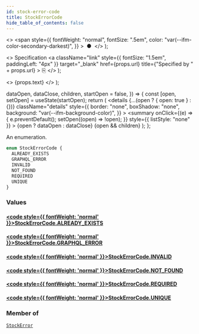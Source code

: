 ```yaml
---
id: stock-error-code
title: StockErrorCode
hide_table_of_contents: false
---
```


  <>
    <span
      style={{
        fontWeight: "normal",
        fontSize: ".5em",
        color: "var(--ifm-color-secondary-darkest)",
      }}
    >
      &nbsp;●&nbsp;
    </span>
  </>
);

  <>
    Specification
    <a
      className="link"
      style={{ fontSize: "1.5em", paddingLeft: "4px" }}
      target="\_blank"
      href={props.url}
      title={"Specified by " + props.url}
    >
      ⎘
    </a>
  </>
);

  <>
    <span className={props.class}>{props.text}</span>
  </>
);


  dataOpen,
  dataClose,
  children,
  startOpen = false,
}) => {
  const [open, setOpen] = useState(startOpen);
  return (
    <details
      {...(open ? { open: true } : {})}
      className="details"
      style={{
        border: "none",
        boxShadow: "none",
        background: "var(--ifm-background-color)",
      }}
    >
      <summary
        onClick={(e) => {
          e.preventDefault();
          setOpen((open) => !open);
        }}
        style={{ listStyle: "none" }}
      >
        {open ? dataOpen : dataClose}
      </summary>
      {open && children}
    </details>
  );
};

An enumeration.

```graphql
enum StockErrorCode {
  ALREADY_EXISTS
  GRAPHQL_ERROR
  INVALID
  NOT_FOUND
  REQUIRED
  UNIQUE
}
```

### Values

#### [<code style={{ fontWeight: 'normal' }}>StockErrorCode.<b>ALREADY_EXISTS</b></code>](#)

>

#### [<code style={{ fontWeight: 'normal' }}>StockErrorCode.<b>GRAPHQL_ERROR</b></code>](#)

>

#### [<code style={{ fontWeight: 'normal' }}>StockErrorCode.<b>INVALID</b></code>](#)

>

#### [<code style={{ fontWeight: 'normal' }}>StockErrorCode.<b>NOT_FOUND</b></code>](#)

>

#### [<code style={{ fontWeight: 'normal' }}>StockErrorCode.<b>REQUIRED</b></code>](#)

>

#### [<code style={{ fontWeight: 'normal' }}>StockErrorCode.<b>UNIQUE</b></code>](#)

>

### Member of

[`StockError`](../../../api-reference/products/objects/stock-error) <Badge class="badge badge--secondary" text="object"/>
